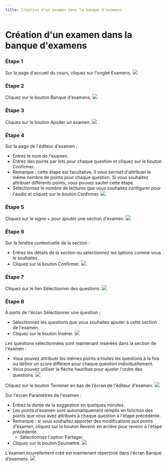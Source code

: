 ```yaml
--- 
title: Création d'un examen dans la banque d'examens
--- 
```




# Création d'un examen dans la banque d'examens 
 
 ### Étape 1 
 Sur la page d'accueil du cours, cliquez sur l'onglet Examens. 
 ![]( /img/ulearning/teacher/exam01.png) 

 ### Étape 2 
 Cliquez sur le bouton Banque d'examens. 
 ![]( /img/ulearning/teacher/exam02.png) 
 
 ### Étape 3 
 Cliquez sur le bouton Ajouter un examen. 
 ![]( /img/ulearning/teacher/exam03.png) 
 
 ### Étape 4 
 Sur la page de l'éditeur d'examen : 
 - Entrez le nom de l'examen. 
 - Entrez des points par lots pour chaque question et cliquez sur le bouton Confirmer. 
 - Remarque : cette étape est facultative. Il vous permet d'attribuer le même nombre de points pour chaque question. Si vous souhaitez attribuer différents points, vous pouvez sauter cette étape. 
 - Sélectionnez le nombre de lectures que vous souhaitez configurer pour l'audio et cliquez sur le bouton Confirmer. 
 ![]( /img/ulearning/teacher/exam04.png) 
 
 ### Étape 5 
 Cliquez sur le signe + pour ajouter une section d'examen. 
 ![]( /img/ulearning/teacher/exam05.png) 
 
 ### Étape 6 
 Sur la fenêtre contextuelle de la section : 
 - Entrez les détails de la section ou sélectionnez les options comme vous le souhaitez. 
 - Cliquez sur le bouton Confirmer. 
 ![]( /img/ulearning/teacher/exam06.png) 
 
 ### Étape 7 
 Cliquez sur le lien Sélectionner des questions. 
 ![]( /img/ulearning/teacher/exam07.png) 
 
 ### Étape 8 
 À partir de l'écran Sélectionner une question : 
 - Sélectionnez les questions que vous souhaitez ajouter à cette section de l'examen. 
 - Cliquez sur le bouton Insérer. 
 ![]( /img/ulearning/teacher/exam08.png) 
 
 Les questions sélectionnées sont maintenant insérées dans la section de l'examen : 
 - Vous pouvez attribuer les mêmes points à toutes les questions à la fois ou définir un score différent pour chaque question individuellement. 
 - Vous pouvez utiliser la flèche haut/bas pour ajuster l'ordre des questions. 
 ![]( /img/ulearning/teacher/exam09.png) 
 
 Cliquez sur le bouton Terminer en bas de l'écran de l'éditeur d'examen. 
 ![]( /img/ulearning/teacher/exam10.png) 
 
 Sur l'écran Paramètres de l'examen : 
 - Entrez la durée de la suggestion en quelques minutes. 
 - Les points d'examen sont automatiquement remplis en fonction des points que vous avez attribués à chaque question à l'étape précédente. 
 - Remarque : si vous souhaitez apporter des modifications aux points d'examen, cliquez sur le bouton Revenir en arrière pour revenir à l'étape précédente. 
     - Sélectionnez l'option Partager. 
 - Cliquez sur le bouton Soumettre. 
 ![]( /img/ulearning/teacher/exam11.png) 
 
 L'examen nouvellement créé est maintenant répertorié dans l'écran Banque d'examens. 
 ![]( /img/ulearning/teacher/exam12.png)

